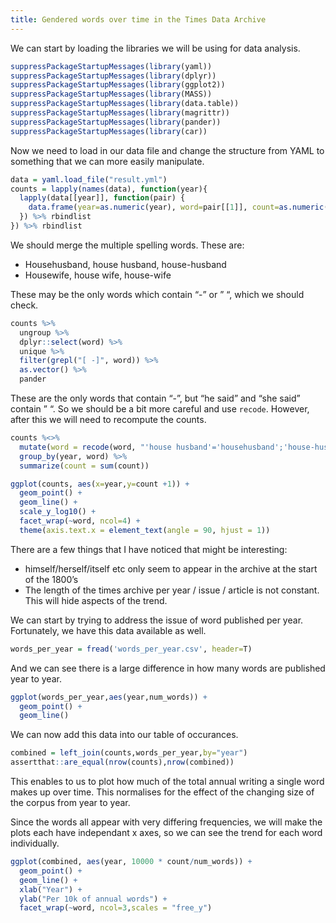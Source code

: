 ```yaml
---
title: Gendered words over time in the Times Data Archive
---
```



We can start by loading the libraries we will be using for data analysis. 

```r
suppressPackageStartupMessages(library(yaml))
suppressPackageStartupMessages(library(dplyr))
suppressPackageStartupMessages(library(ggplot2))
suppressPackageStartupMessages(library(MASS))
suppressPackageStartupMessages(library(data.table))
suppressPackageStartupMessages(library(magrittr))
suppressPackageStartupMessages(library(pander))
suppressPackageStartupMessages(library(car))
```


Now we need to load in our data file and change the structure from YAML
to something that we can more easily manipulate.

```r
data = yaml.load_file("result.yml")
counts = lapply(names(data), function(year){
  lapply(data[[year]], function(pair) {
    data.frame(year=as.numeric(year), word=pair[[1]], count=as.numeric(pair[[2]]))
  }) %>% rbindlist
}) %>% rbindlist
```

We should merge the multiple spelling words. These are:

   * Househusband, house husband, house-husband
   * Housewife, house wife, house-wife

These may be the only words which contain "-" or " ", which we should check.

```r
counts %>% 
  ungroup %>%
  dplyr::select(word) %>% 
  unique %>%
  filter(grepl("[ -]", word)) %>% 
  as.vector() %>% 
  pander
```

These are the only words that contain "-", but "he said" and "she said" contain " ". So we should be a bit more careful and use `recode`. However, after
this we will need to recompute the counts.

```r
counts %<>%
  mutate(word = recode(word, "'house husband'='househusband';'house-husband'='househusband';'house wife'='housewife';'house-wife'='housewife'")) %>%
  group_by(year, word) %>%
  summarize(count = sum(count))
```
 

```r
ggplot(counts, aes(x=year,y=count +1)) + 
  geom_point() +
  geom_line() +
  scale_y_log10() +
  facet_wrap(~word, ncol=4) + 
  theme(axis.text.x = element_text(angle = 90, hjust = 1))
```

There are a few things that I have noticed that might be interesting:

   * himself/herself/itself etc only seem to appear in the archive at the start of the 1800's
   * The length of the times archive per year / issue / article is not constant. This will hide aspects of the trend. 
   
We can start by trying to address the issue of word published per year. Fortunately, we have this data available as well.

```r
words_per_year = fread('words_per_year.csv', header=T)
```

And we can see there is a large difference in how many words are published year to year.

```r
ggplot(words_per_year,aes(year,num_words)) +
  geom_point() + 
  geom_line()
```

We can now add this data into our table of occurances.

```r
combined = left_join(counts,words_per_year,by="year")
assertthat::are_equal(nrow(counts),nrow(combined))
```

This enables to us to plot how much of the total annual writing a single word makes up over time.
This normalises for the effect of the changing size of the corpus from year to year.

Since the words all appear with very differing frequencies, we will make the plots each have 
independant x axes, so we can see the trend for each word individually.

```r
ggplot(combined, aes(year, 10000 * count/num_words)) +
  geom_point() + 
  geom_line() +
  xlab("Year") + 
  ylab("Per 10k of annual words") +
  facet_wrap(~word, ncol=3,scales = "free_y")
```
 